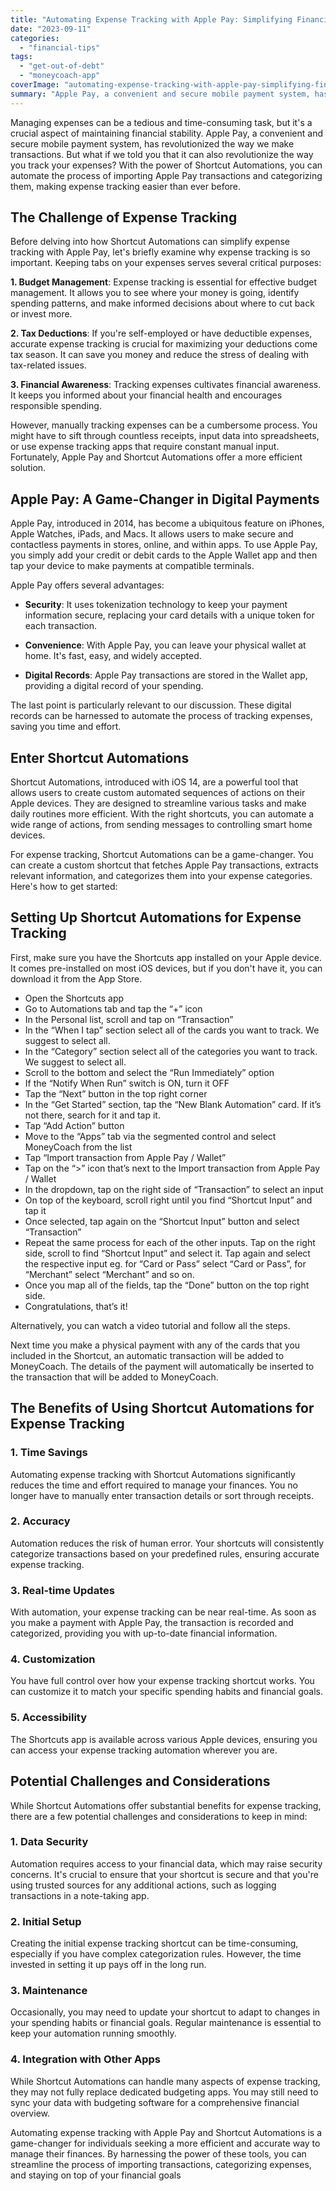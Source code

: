 ```yaml
---
title: "Automating Expense Tracking with Apple Pay: Simplifying Financial Management with Shortcut Automations"
date: "2023-09-11"
categories: 
  - "financial-tips"
tags: 
  - "get-out-of-debt"
  - "moneycoach-app"
coverImage: "automating-expense-tracking-with-apple-pay-simplifying-financial-management-with-shortcut-automations.jpeg"
summary: "Apple Pay, a convenient and secure mobile payment system, has revolutionized the way we make transactions. But what if we told you that it can also revolutionize the way you track your expenses?"
---
```


Managing expenses can be a tedious and time-consuming task, but it's a crucial aspect of maintaining financial stability. Apple Pay, a convenient and secure mobile payment system, has revolutionized the way we make transactions. But what if we told you that it can also revolutionize the way you track your expenses? With the power of Shortcut Automations, you can automate the process of importing Apple Pay transactions and categorizing them, making expense tracking easier than ever before.

## The Challenge of Expense Tracking

Before delving into how Shortcut Automations can simplify expense tracking with Apple Pay, let's briefly examine why expense tracking is so important. Keeping tabs on your expenses serves several critical purposes:

**1. Budget Management**: Expense tracking is essential for effective budget management. It allows you to see where your money is going, identify spending patterns, and make informed decisions about where to cut back or invest more.

**2. Tax Deductions**: If you're self-employed or have deductible expenses, accurate expense tracking is crucial for maximizing your deductions come tax season. It can save you money and reduce the stress of dealing with tax-related issues.

**3. Financial Awareness**: Tracking expenses cultivates financial awareness. It keeps you informed about your financial health and encourages responsible spending.

However, manually tracking expenses can be a cumbersome process. You might have to sift through countless receipts, input data into spreadsheets, or use expense tracking apps that require constant manual input. Fortunately, Apple Pay and Shortcut Automations offer a more efficient solution.

## Apple Pay: A Game-Changer in Digital Payments

Apple Pay, introduced in 2014, has become a ubiquitous feature on iPhones, Apple Watches, iPads, and Macs. It allows users to make secure and contactless payments in stores, online, and within apps. To use Apple Pay, you simply add your credit or debit cards to the Apple Wallet app and then tap your device to make payments at compatible terminals.

Apple Pay offers several advantages:

- **Security**: It uses tokenization technology to keep your payment information secure, replacing your card details with a unique token for each transaction.

- **Convenience**: With Apple Pay, you can leave your physical wallet at home. It's fast, easy, and widely accepted.

- **Digital Records**: Apple Pay transactions are stored in the Wallet app, providing a digital record of your spending.

The last point is particularly relevant to our discussion. These digital records can be harnessed to automate the process of tracking expenses, saving you time and effort.

## Enter Shortcut Automations

Shortcut Automations, introduced with iOS 14, are a powerful tool that allows users to create custom automated sequences of actions on their Apple devices. They are designed to streamline various tasks and make daily routines more efficient. With the right shortcuts, you can automate a wide range of actions, from sending messages to controlling smart home devices.

For expense tracking, Shortcut Automations can be a game-changer. You can create a custom shortcut that fetches Apple Pay transactions, extracts relevant information, and categorizes them into your expense categories. Here's how to get started:

## Setting Up Shortcut Automations for Expense Tracking

First, make sure you have the Shortcuts app installed on your Apple device. It comes pre-installed on most iOS devices, but if you don't have it, you can download it from the App Store.

- Open the Shortcuts app
- Go to Automations tab and tap the “+” icon
- In the Personal list, scroll and tap on “Transaction”
- In the “When I tap” section select all of the cards you want to track. We suggest to select all.
- In the “Category” section select all of the categories you want to track. We suggest to select all.
- Scroll to the bottom and select the “Run Immediately” option
- If the “Notify When Run” switch is ON, turn it OFF
- Tap the “Next” button in the top right corner
- In the “Get Started” section, tap the “New Blank Automation” card. If it’s not there, search for it and tap it.
- Tap “Add Action” button
- Move to the “Apps” tab via the segmented control and select MoneyCoach from the list
- Tap “Import transaction from Apple Pay / Wallet”
- Tap on the “>” icon that’s next to the Import transaction from Apple Pay / Wallet
- In the dropdown, tap on the right side of “Transaction” to select an input
- On top of the keyboard, scroll right until you find “Shortcut Input” and tap it
- Once selected, tap again on the “Shortcut Input” button and select “Transaction”
- Repeat the same process for each of the other inputs. Tap on the right side, scroll to find “Shortcut Input” and select it. Tap again and select the respective input eg. for “Card or Pass” select “Card or Pass”, for “Merchant” select “Merchant” and so on.
- Once you map all of the fields, tap the “Done” button on the top right side.
- Congratulations, that’s it!

Alternatively, you can watch a video tutorial and follow all the steps.

<YouTube url="https://youtu.be/Fs3BDQFzwlc"/>

Next time you make a physical payment with any of the cards that you included in the Shortcut, an automatic transaction will be added to MoneyCoach. The details of the payment will automatically be inserted to the transaction that will be added to MoneyCoach.

## The Benefits of Using Shortcut Automations for Expense Tracking

### 1. Time Savings
Automating expense tracking with Shortcut Automations significantly reduces the time and effort required to manage your finances. You no longer have to manually enter transaction details or sort through receipts.

### 2. Accuracy
Automation reduces the risk of human error. Your shortcuts will consistently categorize transactions based on your predefined rules, ensuring accurate expense tracking.

### 3. Real-time Updates
With automation, your expense tracking can be near real-time. As soon as you make a payment with Apple Pay, the transaction is recorded and categorized, providing you with up-to-date financial information.

### 4. Customization
You have full control over how your expense tracking shortcut works. You can customize it to match your specific spending habits and financial goals.

### 5. Accessibility
The Shortcuts app is available across various Apple devices, ensuring you can access your expense tracking automation wherever you are.

## Potential Challenges and Considerations

While Shortcut Automations offer substantial benefits for expense tracking, there are a few potential challenges and considerations to keep in mind:

### 1. Data Security

Automation requires access to your financial data, which may raise security concerns. It's crucial to ensure that your shortcut is secure and that you're using trusted sources for any additional actions, such as logging transactions in a note-taking app.

### 2. Initial Setup

Creating the initial expense tracking shortcut can be time-consuming, especially if you have complex categorization rules. However, the time invested in setting it up pays off in the long run.

### 3. Maintenance

Occasionally, you may need to update your shortcut to adapt to changes in your spending habits or financial goals. Regular maintenance is essential to keep your automation running smoothly.

### 4. Integration with Other Apps

While Shortcut Automations can handle many aspects of expense tracking, they may not fully replace dedicated budgeting apps. You may still need to sync your data with budgeting software for a comprehensive financial overview.

Automating expense tracking with Apple Pay and Shortcut Automations is a game-changer for individuals seeking a more efficient and accurate way to manage their finances. By harnessing the power of these tools, you can streamline the process of importing transactions, categorizing expenses, and staying on top of your financial goals